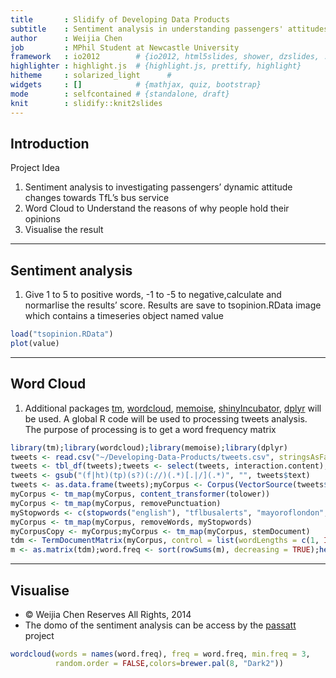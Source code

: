 ```yaml
---
title       : Slidify of Developing Data Products
subtitle    : Sentiment analysis in understanding passengers' attitudes toward TfL's bus service
author      : Weijia Chen
job         : MPhil Student at Newcastle University
framework   : io2012        # {io2012, html5slides, shower, dzslides, ...}
highlighter : highlight.js  # {highlight.js, prettify, highlight}
hitheme     : solarized_light      # 
widgets     : []            # {mathjax, quiz, bootstrap}
mode        : selfcontained # {standalone, draft}
knit        : slidify::knit2slides
---
```


## Introduction

Project Idea

1. Sentiment analysis to
        investigating passengers' dynamic attitude changes towards TfL's bus service
2. Word Cloud to
        Understand the reasons of why people hold their opinions
3. Visualise the result

--- 

## Sentiment analysis

1. Give 1 to 5 to positive words, -1 to -5 to negative,calculate and normarlise the results' score. Results are save to tsopinion.RData image which contains a timeseries object named value

```r
load("tsopinion.RData")
plot(value)
```

---

## Word Cloud

1. Additional packages [tm](http://cran.r-project.org/web/packages/tm/vignettes/tm.pdf), [wordcloud](http://cran.r-project.org/web/packages/wordcloud/wordcloud.pdf), [memoise](http://cran.r-project.org/web/packages/memoise/memoise.pdf), [shinyIncubator](https://github.com/rstudio/shiny-incubator), [dplyr](http://cran.r-project.org/web/packages/dplyr/dplyr.pdf) will be used. A global R code will be used to processing tweets analysis. The purpose of processing is to get a word frequency matrix
```r
library(tm);library(wordcloud);library(memoise);library(dplyr)
tweets <- read.csv("~/Developing-Data-Products/tweets.csv", stringsAsFactor = FALSE)
tweets <- tbl_df(tweets);tweets <- select(tweets, interaction.content);names(tweets) <- c("text")
tweets <- gsub("(f|ht)(tp)(s?)(://)(.*)[.|/](.*)", "", tweets$text)
tweets <- as.data.frame(tweets);myCorpus <- Corpus(VectorSource(tweets$tweets))
myCorpus <- tm_map(myCorpus, content_transformer(tolower))
myCorpus <- tm_map(myCorpus, removePunctuation)
myStopwords <- c(stopwords("english"), "tflbusalerts", "mayoroflondon", "tflofficial", "tfltrafficnews","tflwaystopay", "viajeramlg","franbig","debbiepj10", "halshinnie", "bus")
myCorpus <- tm_map(myCorpus, removeWords, myStopwords)
myCorpusCopy <- myCorpus;myCorpus <- tm_map(myCorpus, stemDocument)
tdm <- TermDocumentMatrix(myCorpus, control = list(wordLengths = c(1, Inf)))
m <- as.matrix(tdm);word.freq <- sort(rowSums(m), decreasing = TRUE);head(word.freq)
```

---

## Visualise
- © Weijia Chen Reserves All Rights, 2014
- The domo of the sentiment analysis can be access by the [passatt](https://weijia.shinyapps.io/passatt/) project
```r
wordcloud(words = names(word.freq), freq = word.freq, min.freq = 3, 
          random.order = FALSE,colors=brewer.pal(8, "Dark2"))
```


